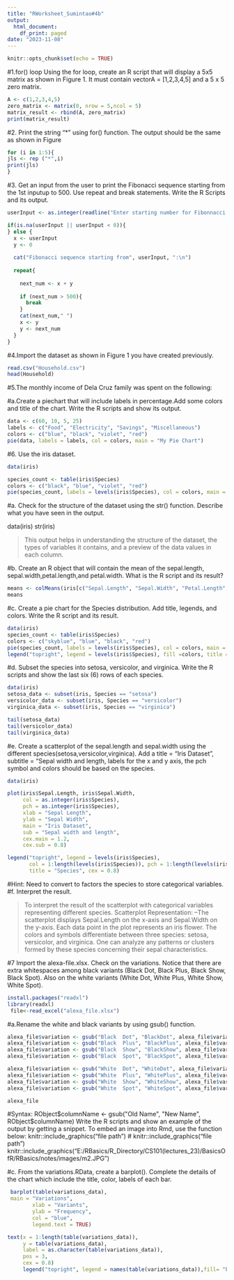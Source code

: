 ```yaml
---
title: "RWorksheet_Sumintao#4b"
output:
  html_document:
    df_print: paged
date: "2023-11-08"
---
```


```r
knitr::opts_chunk$set(echo = TRUE)
```

#1.for() loop Using the for loop, create an R script that will display a 5x5 matrix as shown in Figure 1. It must contain vectorA = [1,2,3,4,5] and a 5 x 5 zero matrix.

```r
A <- c(1,2,3,4,5)
zero_matrix <- matrix(0, nrow = 5,ncol = 5)
matrix_result <- rbind(A, zero_matrix)
print(matrix_result)
```

#2. Print the string "*" using for() function. The output should be the same as shown in Figure

```r
for (i in 1:5){
jls <- rep ("*",i)
print(jls)
}
``` 
#3. Get an input from the user to print the Fibonacci sequence starting from the 1st inputup to 500. Use repeat and break statements. Write the R Scripts and its output.
```r
userInput <- as.integer(readline("Enter starting number for Fibonnacci sequence:"))

if(is.na(userInput || userInput < 0)){
} else {
  x <- userInput
  y <- 0
  
  cat("Fibonacci sequence starting from", userInput, ":\n")
  
  repeat{
    
    next_num <- x + y
    
    if (next_num > 500){
      break
    }
    cat(next_num," ")
    x <- y
    y <- next_num
  }
}
```

#4.Import the dataset as shown in Figure 1 you have created previously.
```r

read.csv("Household.csv")
head(Household)
```

#5.The monthly income of Dela Cruz family was spent on the following:

#a.Create a piechart that will include labels in percentage.Add some colors and title of the chart. Write the R scripts and show its output.

```r
data <- c(60, 10, 5, 25)
labels <- c("Food", "Electricity", "Savings", "Miscellaneous")
colors <- c("blue", "black", "violet", "red")
pie(data, labels = labels, col = colors, main = "My Pie Chart")
```

#6. Use the iris dataset.

```r
data(iris)

species_count <- table(iris$Species)
colors <- c("black", "blue", "violet", "red")
pie(species_count, labels = levels(iris$Species), col = colors, main = "Iris Species Distribution")
```

#a. Check for the structure of the dataset using the str() function. Describe what you have seen in the output.

data(iris)
str(iris)

> This output helps in understanding the structure of the dataset, the types of variables it contains, and a preview of the data values in each column.

#b. Create an R object that will contain the mean of the sepal.length, sepal.width,petal.length,and petal.width. What is the R script and its result?

```r
means <- colMeans(iris[c("Sepal.Length", "Sepal.Width", "Petal.Length", "Petal.Width")])
means
```

#c. Create a pie chart for the Species distribution. Add title, legends, and colors. Write the R script and its result.

```r
data(iris)
species_count <- table(iris$Species)
colors <- c("skyblue", "blue", "black", "red")
pie(species_count, labels = levels(iris$Species), col = colors, main = "Iris Species Distribution")
legend("topright", legend = levels(iris$Species), fill =colors, title = "Species")
```


#d. Subset the species into setosa, versicolor, and virginica. Write the R scripts and show the last six (6) rows of each species.

```r
data(iris)
setosa_data <- subset(iris, Species == "setosa")
versicolor_data <- subset(iris, Species == "versicolor")
virginica_data <- subset(iris, Species == "virginica")

tail(setosa_data)
tail(versicolor_data)
tail(virginica_data)
```

#e. Create a scatterplot of the sepal.length and sepal.width using the different species(setosa,versicolor,virginica). Add a title = “Iris Dataset”, subtitle = “Sepal width and length, labels for the x and y axis, the pch symbol and colors should be based on the species.

```r
data(iris)

plot(iris$Sepal.Length, iris$Sepal.Width, 
     col = as.integer(iris$Species), 
     pch = as.integer(iris$Species),
     xlab = "Sepal Length", 
     ylab = "Sepal Width",
     main = "Iris Dataset",
     sub = "Sepal width and length",
     cex.main = 1.2,
     cex.sub = 0.8)

legend("topright", legend = levels(iris$Species), 
       col = 1:length(levels(iris$Species)), pch = 1:length(levels(iris$Species)), 
       title = "Species", cex = 0.8)
```

#Hint: Need to convert to factors the species to store categorical variables.
#f. Interpret the result.


>To interpret the result of the scatterplot with categorical variables representing different species. Scatterplot Representation:
--The scatterplot displays Sepal.Length on the x-axis and Sepal.Width on the y-axis. Each data point in the plot represents an iris flower. The colors and symbols differentiate between three species: setosa, versicolor, and virginica. One can analyze any patterns or clusters formed by these species concerning their sepal characteristics.

#7 Import the alexa-file.xlsx. Check on the variations. Notice that there are extra whitespaces among black variants (Black Dot, Black Plus, Black Show, Black Spot). Also on the white variants (White Dot, White Plus, White Show, White Spot).

```r
install.packages("readxl")
library(readxl)
 file<-read_excel("alexa_file.xlsx")
```


#a.Rename the white and black variants by using gsub() function.
```r

alexa_file$variation <- gsub("Black  Dot", "BlackDot", alexa_file$variation)
alexa_file$variation <- gsub("Black  Plus", "BlackPlus", alexa_file$variation)
alexa_file$variation <- gsub("Black  Show", "BlackShow", alexa_file$variation)
alexa_file$variation <- gsub("Black  Spot", "BlackSpot", alexa_file$variation)

alexa_file$variation <- gsub("White  Dot", "WhiteDot", alexa_file$variation)
alexa_file$variation <- gsub("White  Plus", "WhitePlus", alexa_file$variation)
alexa_file$variation <- gsub("White  Show", "WhiteShow", alexa_file$variation)
alexa_file$variation <- gsub("White  Spot", "WhiteSpot", alexa_file$variation)

alexa_file

```

#Syntax: RObject$columnName <- gsub("Old Name", "New Name", RObject$columnName) Write the R scripts and show an example of the output by getting a snippet. To embed an image into Rmd, use the function below: knitr::include_graphics("file path")
# knitr::include_graphics("file path") knitr::include_graphics("E:/RBasics/R_Directory/CS101(lectures_23)/BasicsOfR/RBasics/notes/images/m2.JPG")


#c. From the variations.RData, create a barplot(). Complete the details of the chart which include the title, color, labels of each bar.

```r
 barplot(table(variations_data), 
 main = "Variations",  
        xlab = "Variants",    
        ylab = "Frequency",
        col = "blue",    
        legend.text = TRUE)

text(x = 1:length(table(variations_data)),
     y = table(variations_data),            
     label = as.character(table(variations_data)),
     pos = 3,                             
     cex = 0.8)    
     legend("topright", legend = names(table(variations_data)),fill= "blue")         
```








